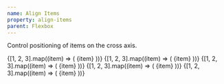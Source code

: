 ```yaml
---
name: Align Items
property: align-items
parent: Flexbox
---
```



Control positioning of items on the cross axis.

<Grid minWidth="175px">
  <InfoBox caption="Stretch" pattern="items-stretch">
    <Box className="flex h-32 items-stretch bg-blue-100 p-1 rounded">
      {[1, 2, 3].map((item) => (
        <Box
          key={`flex-items-stretch-${item}`}
          className="text-sm bold flex items-center justify-center bg-blue-400 rounded-sm text-blue-100 flex-1 m-1"
        >
          {item}
        </Box>
      ))}
    </Box>
  </InfoBox>
  <InfoBox caption="Start" pattern="items-start">
    <Box className="flex h-32 items-start bg-blue-100 p-1 rounded">
      {[1, 2, 3].map((item) => (
        <Box
          key={`flex-items-start-${item}`}
          className={`text-sm bold flex items-center justify-center bg-blue-400 rounded-sm text-blue-100 flex-1 m-1 h-${item *
            8}`}
        >
          {item}
        </Box>
      ))}
    </Box>
  </InfoBox>
  <InfoBox caption="Center" pattern="items-center">
    <Box className="flex h-32 items-center bg-blue-100 p-1 rounded">
      {[1, 2, 3].map((item) => (
        <Box
          key={`flex-items-center-${item}`}
          className={`text-sm bold flex items-center justify-center bg-blue-400 rounded-sm text-blue-100 flex-1 m-1 h-${item *
            8}`}
        >
          {item}
        </Box>
      ))}
    </Box>
  </InfoBox>
  <InfoBox caption="End" pattern="items-end">
    <Box className="flex h-32 items-end bg-blue-100 p-1 rounded">
      {[1, 2, 3].map((item) => (
        <Box
          key={`flex-items-end-${item}`}
          className={`text-sm bold flex items-center justify-center bg-blue-400 rounded-sm text-blue-100 flex-1 m-1 h-${item *
            8}`}
        >
          {item}
        </Box>
      ))}
    </Box>
  </InfoBox>
  <InfoBox caption="Baseline" pattern="items-baseline">
    <Box className="flex h-32 items-baseline bg-blue-100 p-1 rounded">
      {[1, 2, 3].map((item) => (
        <Box
          key={`flex-items-baseline-${item}`}
          className={`text-sm bold flex items-center justify-center bg-blue-400 rounded-sm text-blue-100 flex-1 m-1 h-${item *
            8}`}
        >
          <Box className="border-b border-blue-200 w-full mx-2 text-center">
            {item}
          </Box>
        </Box>
      ))}
    </Box>
  </InfoBox>
</Grid>
